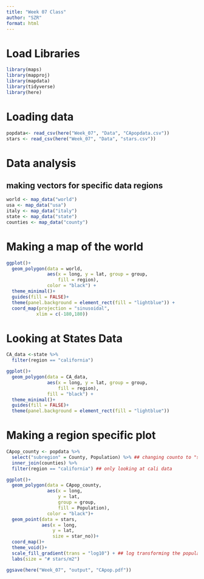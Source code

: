 ```yaml
---
title: "Week 07 Class"
author: "SZR"
format: html
---
```



# Load **Libraries**
```r
library(maps)
library(mapproj)
library(mapdata)
library(tidyverse)
library(here)
```

# Loading **data**
```r
popdata<- read_csv(here("Week_07", "Data", "CApopdata.csv"))
stars <- read_csv(here("Week_07", "Data", "stars.csv"))
```

# **Data analysis**
## making vectors for specific data regions
```r
world <- map_data("world")
usa <- map_data("usa")
italy <- map_data("italy")
state <- map_data("state")
counties <- map_data("county")
```

# Making a **map of the world**
```r
ggplot()+
  geom_polygon(data = world, 
               aes(x = long, y = lat, group = group,
                   fill = region),
               color = "black") +
  theme_minimal()+
  guides(fill = FALSE)+
  theme(panel.background = element_rect(fill = "lightblue")) +
  coord_map(projection = "sinusoidal",
           xlim = c(-180,180))
```
# Looking at **States Data**
```r
CA_data <-state %>%
  filter(region == "california")

ggplot()+
  geom_polygon(data = CA_data, 
               aes(x = long, y = lat, group = group,
                   fill = region),
               fill = "black") +
  theme_minimal()+
  guides(fill = FALSE)+
  theme(panel.background = element_rect(fill = "lightblue")) 
```

# Making a **region specific plot**
```r
CApop_county <- popdata %>%
  select("subregion" = County, Population) %>% ## changing counto to "subregion" to maintain consistency betwn data sets
  inner_join(counties) %>%
  filter(region == "california") ## only looking at cali data

ggplot()+
  geom_polygon(data = CApop_county,
               aes(x = long,
                   y = lat,
                   group = group,
                   fill = Population),
               color = "black")+
  geom_point(data = stars,
             aes(x = long,
                 y = lat,
                 size = star_no))+
  coord_map()+
  theme_void()+
  scale_fill_gradient(trans = "log10") + ## log transforming the population
  labs(size = "# stars/m2")

ggsave(here("Week_07", "output", "CApop.pdf"))
```


